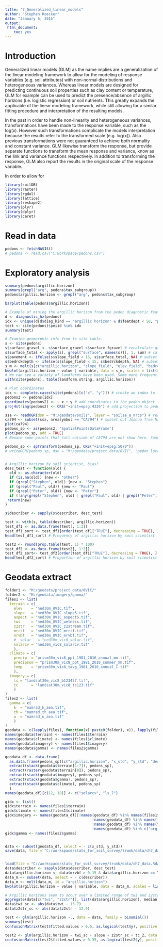 ---
title: "7_Generalized_linear_models"
author: "Stephen Roecker"
date: "January 6, 2016"
output: 
 html_document: 
    toc: yes
---

# Introduction

Generalized linear models (GLM) as the name implies are a generalization of the linear modeling framework to allow for the modeling of response variables (e.g. soil attributes) with non-normal distributions and heterogeneous variances. Whereas linear models are designed for predicting continuous soil properties such as clay content or temperature, GLM for example can be used to predict the presence/absence of argillic horizons (i.e. logistic regression) or soil nutrients. This greatly expands the applicable of the linear modeling framework, while still allowing for a similar fitting procedure and interpretation of the resulting models.  

In the past in order to handle non-linearity and heterogeneous variances, transformations have been made to the response variable, such as the log(x). However such transformations complicate the models interpretation because the results refer to the transformed scale (e.g. log(x)). Also previous transformations were not guaranteed to achieve both normality and constant variance. GLM likewise transform the response, but provide separate functions to transform the mean response and variance, know as the link and variance functions respectively. In addition to transforming the response, GLM also report the results in the original scale of the response variable.

In order to allow for 

```{r load packages, message=FALSE, warning=FALSE}
library(soilDB)
library(raster)
library(rgdal)
library(lattice)
library(reshape2)
library(plyr)
library(dplyr)
library(caret)
```

# Read in data
```{r import data}
pedons <- fetchNASIS()
# pedons <- read.csv("C:workspace/pedons.csv")
```

# Exploratory analysis
```{r exploratory analysis}
summary(pedons$argillic.horizon)
summary(grepl("arg", pedons$tax_subgroup))
pedons$argillic.horizon <- grepl("arg", pedons$tax_subgroup)

barplot(table(pedons$argillic.horizon))

# Example of mining the argillic horizon from the pedon diagnostic features table. This might be useful if we wanted to filter out argillic horizons that start below 50cm, such as where a fan apron overlies a fan remnant. However as we saw earlier some pedons don't appear to be fully populated, so we'll stick with those pedons that have the argillic specified in their taxonomic subgroup name. 
d <- diagnostic_hz(pedons)
idx <- unique(d[d$diag_kind == "argillic horizon" & d$featdept < 50, "peiid"])
test <- site(pedons)$peiid %in% idx
summary(test)

# Examine geomorphic info from te site table.
s <- site(pedons)
s$surface_gravel <- s$surface_gravel-s$surface_fgravel # recalculate gravel
s$surface_total <- apply(s[, grepl("surface", names(s))], 1, sum) # calculate the total rock fragments
s$pavement <- ifelse(s$slope_field < 15, s$surface_total, NA) # subset rock fragments to slopes < 15% 
s$bedrckdepth <- ifelse(s$slope_field < 15, s$bedrckdepth, NA) # subset bedrock depth to slopes <15%
s_m <- melt(s[c("argillic.horizon", "slope_field", "elev_field", "bedrckdepth", "pavement")], id = "argillic.horizon")
bwplot(argillic.horizon ~ value | variable, data = s_m, scales = list(x = "free"))
# We can see a variety of landforms have been used. Some more frequently than others. Overall argillic horizons seem to concide with fan remnants.
with(site(pedons), table(landform.string, argillic.horizon))

# Plot coordinates
idx <- complete.cases(site(pedons)[c("x", "y")]) # create an index to filter out pedons that are missing coordinates in WGS84
pedons2 <- pedons[idx]
coordinates(pedons2) <- ~ x + y # add coordinates to the pedon object
proj4string(pedons2) <- CRS("+init=epsg:4326") # add projection to pedon object

ssa <- readOGR(dsn = "M:/geodata/soils", layer = "soilsa_a_nrcs") # read in soil survey area boundaries
ca794 <- subset(ssa, areasymbol == "CA794") # subset out Joshua Tree National Park
plot(ca794)
pedons_sp <- as(pedons2, "SpatialPointsDataFrame")
plot(pedons_sp, add = TRUE)
# Beware some points that fall outside of CA794 are not show here. Some are way outside of CA794.

pedons_sp <- spTransform(pedons_sp, CRS("+init=epsg:5070"))
# writeOGR(pedons_sp, dsn = "M:/geodata/project_data/8VIC", "pedon_locations", driver = "ESRI Shapefile") # write shapefile of pedons


# Argillic horizon by soil scientist, bias?
desc_test <- function(old) {
  old <- as.character(old)
  if (is.na(old)) {new <- "other"}
  if (grepl("Stephen", old)) {new <- "Stephen"} 
  if (grepl("Paul", old)) {new <- "Paul"} 
  if (grepl("Peter", old)) {new <- "Peter"}
  if (!any(grepl("Stephen", old) | grepl("Paul", old) | grepl("Peter", old))) new <- "other"
 return(new)
}

s$describer <- sapply(s$describer, desc_test)

test <- with(s, table(describer, argillic.horizon))
test_df1 <- as.data.frame(test[, 1:2])
test_df1_sort <- test_df1[order(test_df1["TRUE"], decreasing = TRUE), ]
head(test_df1_sort) # Frequency of argillic horizon by soil scientist

test2 <- round(prop.table(test, 1) * 100)
test_df2 <- as.data.frame(test2[, 1:2])
test_df2_sort<- test_df2[order(test_df1["TRUE"], decreasing = TRUE), ]
head(test_df2_sort) # Proportion of argillic horizon by soil scientist
```

# Geodata extract
```{r geodata extract}
folder1 <- "M:/geodata/project_data/8VIC/"
folder2 <- "M:/geodata/imagery/gamma/"
files1 <- list(
  terrain = c(
    elev    = "ned30m_8VIC.tif",
    slope   = "ned30m_8VIC_slope5.tif",
    aspect  = "ned30m_8VIC_aspect5.tif",
    twi     = "ned30m_8VIC_wetness.tif",
    z2str   = "ned30m_8VIC_z2stream.tif",
    mrrtf   = "ned30m_8VIC_mrrtf.tif",
    mrvbf   = "ned30m_8VIC_mrvbf.tif",
    #  solar   = "ned30m_vic8_solar.tif",
    solarcv = "ned30m_vic8_solarcv.tif"
    ),
  climate = c(
    precip  = "prism30m_vic8_ppt_1981_2010_annual_mm.tif",
    precipsum = "prism30m_vic8_ppt_1981_2010_summer_mm.tif",
    temp    = "prism30m_vic8_tavg_1981_2010_annual_C.tif"
    ),
  imagery = c(
    ls = "landsat30m_vic8_b123457.tif",
    tc      = "landsat30m_vic8_tc123.tif"
    )
)
files2 <- list(
  gamma = c(
    k  = "namrad_k_aea.tif",
    th = "namrad_th_aea.tif",
    u  = "namrad_u_aea.tif"
    )
)
geodata <- c(lapply(files1, function(x) paste0(folder1, x)), lapply(files2, function(x) paste0(folder2, x))) 
names(geodata$terrain) <- names(files1$terrain)
names(geodata$climate) <- names(files1$climate)
names(geodata$imagery) <- names(files1$imagery)
names(geodata$gamma) <- names(files2$gamma)

geodata_df <- data.frame(
  as.data.frame(pedons_sp)[c("argillic.horizon", "x_std", "y_std", "describer")],
  extract(stack(geodata$terrain[1:7]), pedons_sp),
  extract(raster(geodata$terrain[8]), pedons_sp),
  extract(stack(geodata$imagery), pedons_sp),
  extract(stack(geodata$gamma), pedons_sp),
  extract(stack(geodata$climate), pedons_sp)
  )
names(geodata_df)[c(12, 18)] <- c("solarcv", "ls_7")

gidx <- list()
gidx$terrain <- names(files1$terrain)
gidx$climate <- names(files1$climate)
gidx$imagery <- names(geodata_df)[!names(geodata_df) %in% names(files1$terrain) &
                                        !names(geodata_df) %in% names(files1$climate) &
                                        !names(geodata_df) %in% names(files2$gamma) &
                                        !names(geodata_df) %in% c("argillic.horizon", "x_std", "y_std", "describer")]
gidx$gamma <- names(files2$gamma)


data <- subset(geodata_df, select = - c(x_std, y_std))
save(data, file = "C:/workspace/stats_for_soil_survey/trunk/data/ch7_data.Rdata")


load(file = "C:/workspace/stats_for_soil_survey/trunk/data/ch7_data.Rdata")
data$describer <- sapply(data$describer, desc_test)
data$argillic.horizon <- data$mrvbf > 0.15 & data$argillic.horizon == TRUE # Subset out argillic horizons that only occur on fans. Argillic horizons that occur on hills and mountains more than likely form by different process, and therefore would require a different model.
data_m <- subset(data, select = - c(describer))
data_m <- melt(data_m, id = "argillic.horizon")
bwplot(argillic.horizon ~ value | variable, data = data_m, scales = list(x = "free"), as.table = TRUE)

# Argillic horizons seem to occur over a limited range of twi and z2str. So lets rescale those variables by substracting their median
aggregate(data[c("twi", "z2str")], list(data$argillic.horizon), median)
data$twi_sc <- abs(data$twi - 13.7)
data$z2str_sc <- abs(data$z2str - 12.9)

test <- glm(argillic.horizon ~., data = data, family = binomial())
summary(test)
confusionMatrix(test$fitted.values > 0.5, as.logical(test$y), positive = "TRUE")

test2 <- glm(argillic.horizon ~ twi_sc + slope + z2str_sc + tc_2, data = na.exclude(data), family = binomial())
confusionMatrix(test2$fitted.values > 0.35, as.logical(test2$y), positive = "TRUE")
```



